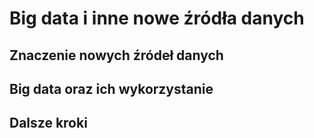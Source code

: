 # Big data i inne nowe źródła danych

## Znaczenie nowych źródeł danych

## Big data oraz ich wykorzystanie

## Dalsze kroki
